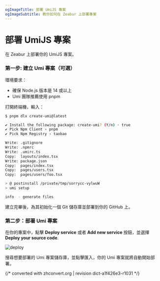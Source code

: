 ```yaml
---
ogImageTitle: 部署 UmiJS 專案
ogImageSubtitle: 教你如何在 Zeabur 上部署專案
---
```


# 部署 UmiJS 專案

在 Zeabur 上部署你的 UmiJS 專案。

### 第一步: 建立 Umi 專案（可選）

環境要求：

- 確保 Node.js 版本是 14 或以上
- Umi 團隊推薦使用 pnpm

打開終端機，輸入：

```bash
$ pnpm dlx create-umi@latest

✔ Install the following package: create-umi? (Y/n) · true
✔ Pick Npm Client › pnpm
✔ Pick Npm Registry › taobao

Write: .gitignore
Write: .npmrc
Write: .umirc.ts
Copy:  layouts/index.tsx
Write: package.json
Copy:  pages/index.tsx
Copy:  pages/users.tsx
Copy:  pages/users/foo.tsx

> @ postinstall /private/tmp/sorrycc-vylwuW
> umi setup

info  - generate files
```

建立完畢後，為其初始化一個 Git 儲存庫並部署到你的 GitHub 上。

### 第二步：部署 Umi 專案

在你的專案中，點擊 **Deploy service** 或者 **Add new service** 按鈕，並選擇 **Deploy your source code**.

![deploy](/deploy/common/select-service.en-US.png)

搜尋想要部署的 Umi 專案儲存庫，並點擊匯入，你的 Umi 專案就將自動開始部署。

{/* converted with zhconvert.org | revision dict-a1f426e3-r1031 */}
